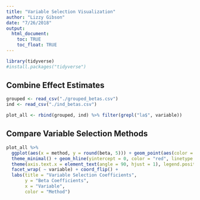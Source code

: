 ```yaml
---
title: "Variable Selection Visualization"
author: "Lizzy Gibson"
date: "7/26/2018"
output: 
  html_document:
    toc: TRUE
    toc_float: TRUE
---
```


```r
library(tidyverse)
#install.packages("tidyverse")
```

## Combine Effect Estimates

```r
grouped <- read_csv("./grouped_betas.csv")
ind <- read_csv("./ind_betas.csv")

plot_all <- rbind(grouped, ind) %>% filter(grepl("la$", variable)) 
```

## Compare Variable Selection Methods

```r
plot_all %>%
  ggplot(aes(x = method, y = round(beta, 5))) + geom_point(aes(color = method)) +
  theme_minimal() + geom_hline(yintercept = 0, color = "red", linetype = "dashed") +
  theme(axis.text.x = element_text(angle = 90, hjust = 1), legend.position = "none") +
  facet_wrap( ~ variable) + coord_flip() + 
  labs(title = "Variable Selection Coefficients", 
       y = "Beta Coefficients",
       x = "Variable", 
       color = "Method")
```
